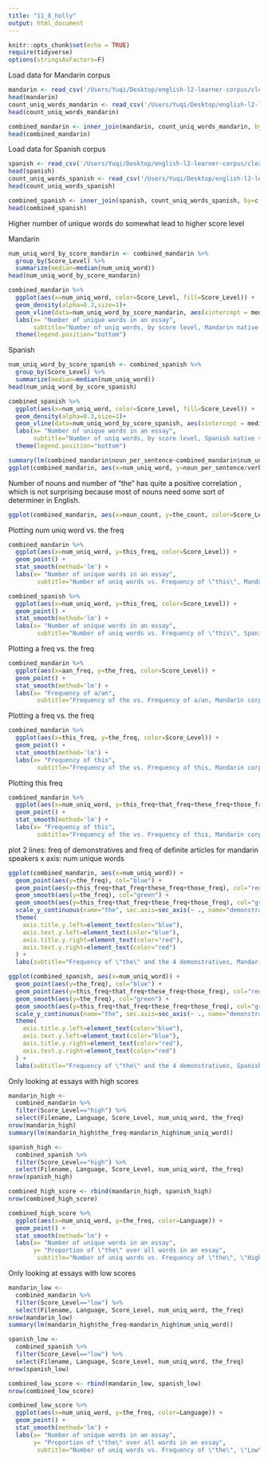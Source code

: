 ```yaml
---
title: "11_8_holly"
output: html_document
---
```


```r
knitr::opts_chunk$set(echo = TRUE)
require(tidyverse)
options(stringsAsFactors=F)
```


Load data for Mandarin corpus
```r
mandarin <- read_csv('/Users/Yuqi/Desktop/english-l2-learner-corpus/cleaned_csv/mandarin_L1_nltk.csv')
head(mandarin)
count_uniq_words_mandarin <- read_csv('/Users/Yuqi/Desktop/english-l2-learner-corpus/cleaned_csv/mandarin_l1_lemmatizer_column.csv')
head(count_uniq_words_mandarin)

combined_mandarin <- inner_join(mandarin, count_uniq_words_mandarin, by=c("Filename"="file_id"))
head(combined_mandarin)
```

Load data for Spanish corpus
```r
spanish <- read_csv('/Users/Yuqi/Desktop/english-l2-learner-corpus/cleaned_csv/spanish_L1_nltk.csv')
head(spanish)
count_uniq_words_spanish <- read_csv('/Users/Yuqi/Desktop/english-l2-learner-corpus/cleaned_csv/spanish_l1_lemmatizer_column.csv')
head(count_uniq_words_spanish)

combined_spanish <- inner_join(spanish, count_uniq_words_spanish, by=c("Filename"="file_id"))
head(combined_spanish)
```


Higher number of unique words do somewhat lead to higher score level

Mandarin
```r
num_uniq_word_by_score_mandarin <- combined_mandarin %>%
  group_by(Score_Level) %>%
  summarize(median=median(num_uniq_word))
head(num_uniq_word_by_score_mandarin)

combined_mandarin %>%
  ggplot(aes(x=num_uniq_word, color=Score_Level, fill=Score_Level)) +
  geom_density(alpha=0.3,size=1)+ 
  geom_vline(data=num_uniq_word_by_score_mandarin, aes(xintercept = median, color = Score_Level), size=1.5)+ 
  labs(x= "Number of unique words in an essay",
       subtitle="Number of uniq words, by score level, Mandarin native speaker corpus")+
  theme(legend.position="bottom")
``` 

Spanish 
```r
num_uniq_word_by_score_spanish <- combined_spanish %>%
  group_by(Score_Level) %>%
  summarize(median=median(num_uniq_word))
head(num_uniq_word_by_score_spanish)

combined_spanish %>%
  ggplot(aes(x=num_uniq_word, color=Score_Level, fill=Score_Level)) +
  geom_density(alpha=0.3,size=1)+ 
  geom_vline(data=num_uniq_word_by_score_spanish, aes(xintercept = median, color = Score_Level), size=1.5)+ 
  labs(x= "Number of unique words in an essay",
       subtitle="Number of uniq words, by score level, Spanish native speaker corpus") +
  theme(legend.position="bottom")
``` 


```r
summary(lm(combined_mandarin$noun_per_sentence~combined_mandarin$num_uniq_word))
ggplot(combined_mandarin, aes(x=num_uniq_word, y=noun_per_sentence/verb_per_sentence)) + geom_point() + stat_smooth(method='lm')
```


Number of nouns and number of "the" has quite a positive correlation , which is not surprising because most of nouns need some sort of determiner in English. 
```r
ggplot(combined_mandarin, aes(x=noun_count, y=the_count, color=Score_Level)) + geom_point() + stat_smooth(method='lm')
``` 


Plotting num uniq word vs. the freq
```r
combined_mandarin %>%
  ggplot(aes(x=num_uniq_word, y=this_freq, color=Score_Level)) +
  geom_point() +
  stat_smooth(method='lm') +
  labs(x= "Number of unique words in an essay",
        subtitle="Number of uniq words vs. Frequency of \"this\", Mandarin corpus")
```

```r
combined_spanish %>%
  ggplot(aes(x=num_uniq_word, y=this_freq, color=Score_Level)) +
  geom_point() +
  stat_smooth(method='lm') +
  labs(x= "Number of unique words in an essay",
        subtitle="Number of uniq words vs. Frequency of \"this\", Spanish corpus")
```

Plotting a freq vs. the freq
```r
combined_mandarin %>%
  ggplot(aes(x=aan_freq, y=the_freq, color=Score_Level)) +
  geom_point() +
  stat_smooth(method='lm') +
  labs(x= "Frequency of a/an",
        subtitle="Frequency of the vs. Frequency of a/an, Mandarin corpus")
```

Plotting a freq vs. the freq
```r
combined_mandarin %>%
  ggplot(aes(x=this_freq, y=the_freq, color=Score_Level)) +
  geom_point() +
  stat_smooth(method='lm') +
  labs(x= "Frequency of this",
        subtitle="Frequency of the vs. Frequency of this, Mandarin corpus")
```

Plotting this freq
```r
combined_mandarin %>%
  ggplot(aes(x=num_uniq_word, y=this_freq+that_freq+these_freq+those_freq)) +
  geom_point() +
  stat_smooth(method='lm') +
  labs(x= "Frequency of this",
        subtitle="Frequency of the vs. Frequency of this, Mandarin corpus")
```

plot 2 lines: freq of demonstratives and freq of definite articles for mandarin speakers
x axis: num unique words

```r

ggplot(combined_mandarin, aes(x=num_uniq_word)) +
  geom_point(aes(y=the_freq), col="blue") +
  geom_point(aes(y=this_freq+that_freq+these_freq+those_freq), col="red") + 
  geom_smooth(aes(y=the_freq), col="green") +
  geom_smooth(aes(y=this_freq+that_freq+these_freq+those_freq), col="green") +
  scale_y_continuous(name="the", sec.axis=sec_axis(~ ., name="demonstratives")) +
  theme(
    axis.title.y.left=element_text(color="blue"),
    axis.text.y.left=element_text(color="blue"),
    axis.title.y.right=element_text(color="red"),
    axis.text.y.right=element_text(color="red")
  ) + 
  labs(subtitle="Frequency of \"the\" and the 4 demonstratives, Mandarin corpus")

```

```r

ggplot(combined_spanish, aes(x=num_uniq_word)) +
  geom_point(aes(y=the_freq), col="blue") +
  geom_point(aes(y=this_freq+that_freq+these_freq+those_freq), col="red") + 
  geom_smooth(aes(y=the_freq), col="green") +
  geom_smooth(aes(y=this_freq+that_freq+these_freq+those_freq), col="green") +
  scale_y_continuous(name="the", sec.axis=sec_axis(~ ., name="demonstratives")) +
  theme(
    axis.title.y.left=element_text(color="blue"),
    axis.text.y.left=element_text(color="blue"),
    axis.title.y.right=element_text(color="red"),
    axis.text.y.right=element_text(color="red")
  ) + 
  labs(subtitle="Frequency of \"the\" and the 4 demonstratives, Spanish corpus")

```

Only looking at essays with high scores
```r
mandarin_high <-
  combined_mandarin %>%
  filter(Score_Level=="high") %>%
  select(Filename, Language, Score_Level, num_uniq_word, the_freq)
nrow(mandarin_high)
summary(lm(mandarin_high$the_freq~mandarin_high$num_uniq_word))

spanish_high <-
  combined_spanish %>%
  filter(Score_Level=="high") %>%
  select(Filename, Language, Score_Level, num_uniq_word, the_freq)
nrow(spanish_high)

combined_high_score <- rbind(mandarin_high, spanish_high)
nrow(combined_high_score)

combined_high_score %>%
  ggplot(aes(x=num_uniq_word, y=the_freq, color=Language)) + 
  geom_point() +
  stat_smooth(method='lm') +
  labs(x= "Number of unique words in an essay",
       y= "Proportion of \"the\" over all words in an essay", 
        subtitle="Number of uniq words vs. Frequency of \"the\", \"High\" scores from both corpora")

```

Only looking at essays with low scores
```r
mandarin_low <-
  combined_mandarin %>%
  filter(Score_Level=="low") %>%
  select(Filename, Language, Score_Level, num_uniq_word, the_freq)
nrow(mandarin_low)
summary(lm(mandarin_high$the_freq~mandarin_high$num_uniq_word))

spanish_low <-
  combined_spanish %>%
  filter(Score_Level=="low") %>%
  select(Filename, Language, Score_Level, num_uniq_word, the_freq)
nrow(spanish_low)

combined_low_score <- rbind(mandarin_low, spanish_low)
nrow(combined_low_score)

combined_low_score %>%
  ggplot(aes(x=num_uniq_word, y=the_freq, color=Language)) + 
  geom_point() +
  stat_smooth(method='lm') +
  labs(x= "Number of unique words in an essay",
       y= "Proportion of \"the\" over all words in an essay", 
        subtitle="Number of uniq words vs. Frequency of \"the\", \"Low\" scores from both corpora")

```
